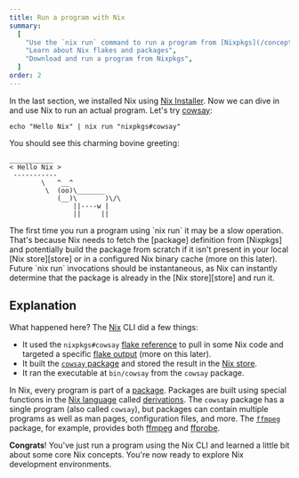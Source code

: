 ```yaml
---
title: Run a program with Nix
summary:
  [
    "Use the `nix run` command to run a program from [Nixpkgs](/concepts/nixpkgs)",
    "Learn about Nix flakes and packages",
    "Download and run a program from Nixpkgs",
  ]
order: 2
---
```


In the last section, we installed Nix using [Nix Installer][nix-installer].
Now we can dive in and use Nix to run an actual program.
Let's try [cowsay]:

```shell
echo "Hello Nix" | nix run "nixpkgs#cowsay"
```

You should see this charming bovine greeting:

```shell
___________
< Hello Nix >
 -----------
        \   ^__^
         \  (oo)\_______
            (__)\       )\/\
                ||----w |
                ||     ||
```

<Admonition type="warning" title="This could take a while" id="nix-run-loading" client:load>
The first time you run a program using `nix run` it may be a slow operation.
That's because Nix needs to fetch the [package] definition from [Nixpkgs] and potentially build the package from scratch if it isn't present in your local [Nix store][store] or in a configured Nix binary cache (more on this later).
Future `nix run` invocations should be instantaneous, as Nix can instantly determine that the package is already in the [Nix store][store] and run it.
</Admonition>

## Explanation

What happened here? The [Nix] CLI did a few things:

* It used the `nixpkgs#cowsay` [flake reference][flakes] to pull in some Nix code and targeted a specific [flake output][output] (more on this later).
* It built the [`cowsay` package][cowsay] and stored the result in the [Nix store][store].
* It ran the executable at `bin/cowsay` from the `cowsay` package.

In Nix, every program is part of a [package].
Packages are built using special functions in the [Nix language][lang] called [derivations].
The `cowsay` package has a single program (also called `cowsay`), but packages can contain multiple programs as well as man pages, configuration files, and more.
The [`ffmpeg`][ffmpeg-pkg] package, for example, provides both [ffmpeg] and [ffprobe].

**Congrats**!
You've just run a program using the Nix CLI and learned a little bit about some core Nix concepts.
You're now ready to explore Nix development environments.

[cowsay]: https://github.com/NixOS/nixpkgs/blob/master/pkgs/tools/misc/cowsay/default.nix
[derivations]: /concepts/derivations
[ffmpeg]: https://ffmpeg.org
[ffmpeg-pkg]: https://github.com/NixOS/nixpkgs/blob/master/pkgs/development/libraries/ffmpeg/generic.nix
[ffprobe]: https://ffmpeg.org/ffprobe.html
[flakes]: /concepts/flakes
[lang]: /concepts/nix-language
[nix]: /concepts/nix
[nix-installer]: /concepts/nix-installer
[nixpkgs]: /concepts/nixpkgs
[output]: /concepts/flake-outputs
[package]: /concepts/package
[store]: /concepts/nix-store
[symlinked]: https://en.wikipedia.org/wiki/Symbolic_link
